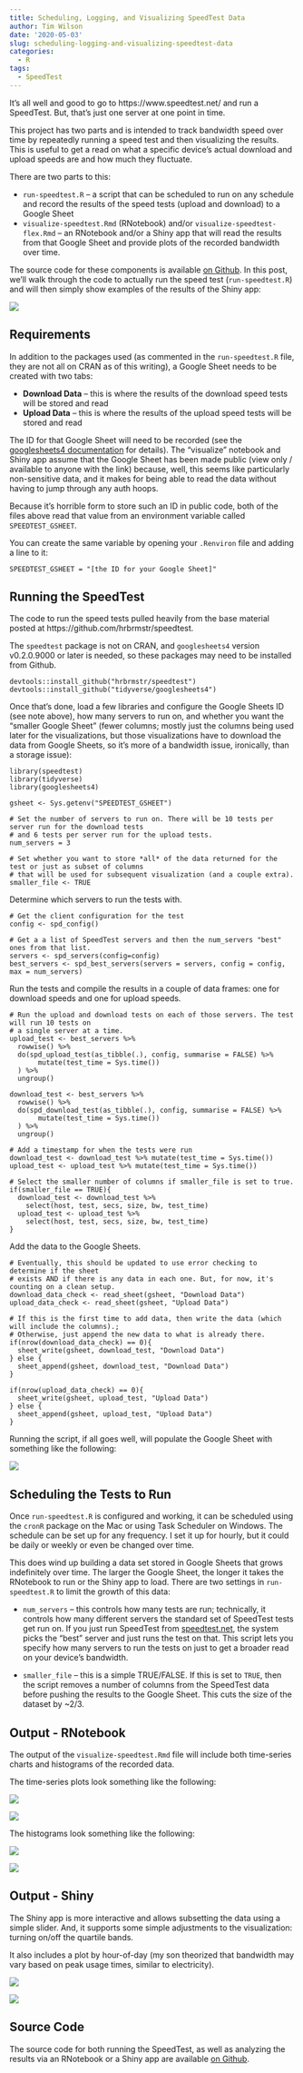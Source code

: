 ```yaml
---
title: Scheduling, Logging, and Visualizing SpeedTest Data
author: Tim Wilson
date: '2020-05-03'
slug: scheduling-logging-and-visualizing-speedtest-data
categories:
  - R
tags:
  - SpeedTest
---
```


It's all well and good to go to https://www.speedtest.net/ and run a SpeedTest. But, that's just one server at one point in time. 

This project has two parts and is intended to track bandwidth speed over time by repeatedly running a speed test and then visualizing the results. This is useful to get a read on what a specific device's actual download and upload speeds are and how much they fluctuate.

There are two parts to this:

* `run-speedtest.R` -- a script that can be scheduled to run on any schedule and record the results of the speed tests (upload and download) to a Google Sheet
* `visualize-speedtest.Rmd` (RNotebook) and/or `visualize-speedtest-flex.Rmd` -- an RNotebook and/or a Shiny app that will read the results from that Google Sheet and provide plots of the recorded bandwidth over time.

The source code for these components is available [on Github](https://github.com/gilliganondata/speedtest-log). In this post, we'll walk through the code to actually run the speed test (`run-speedtest.R`) and will then simply show examples of the results of the Shiny app:

![](images/shiny-download.png)

## Requirements

In addition to the packages used (as commented in the `run-speedtest.R` file, they are not all on CRAN as of this writing), a Google Sheet needs to be created with two tabs:

* **Download Data** -- this is where the results of the download speed tests will be stored and read
* **Upload Data** -- this is where the results of the upload speed tests will be stored and read

The ID for that Google Sheet will need to be recorded (see the [googlesheets4 documentation](https://googlesheets4.tidyverse.org/) for details). The "visualize" notebook and Shiny app assume that the Google Sheet has been made public (view only / available to anyone with the link) because, well, this seems like particularly non-sensitive data, and it makes for being able to read the data without having to jump through any auth hoops.

Because it's horrible form to store such an ID in public code, both of the files above read that value from an environment variable called `SPEEDTEST_GSHEET`.

You can create the same variable by opening your `.Renviron` file and adding a line to it:

`SPEEDTEST_GSHEET = "[the ID for your Google Sheet]"`

## Running the SpeedTest

The code to run the speed tests pulled heavily from the base material posted at https://github.com/hrbrmstr/speedtest.

The `speedtest` package is not on CRAN, and `googlesheets4` version v0.2.0.9000 or later is needed, so these packages may need to be installed from Github.

```
devtools::install_github("hrbrmstr/speedtest")
devtools::install_github("tidyverse/googlesheets4")
```
Once that's done, load a few libraries and configure the Google Sheets ID (see note above), how many servers to run on, and whether you want the "smaller Google Sheet" (fewer columns; mostly just the columns being used later for the visualizations, but those visualizations have to download the data from Google Sheets, so it's more of a bandwidth issue, ironically, than a storage issue):

```
library(speedtest)
library(tidyverse)
library(googlesheets4)

gsheet <- Sys.getenv("SPEEDTEST_GSHEET")

# Set the number of servers to run on. There will be 10 tests per server run for the download tests
# and 6 tests per server run for the upload tests. 
num_servers = 3

# Set whether you want to store *all* of the data returned for the test or just as subset of columns
# that will be used for subsequent visualization (and a couple extra). 
smaller_file <- TRUE

```

Determine which servers to run the tests with.

```
# Get the client configuration for the test
config <- spd_config()

# Get a a list of SpeedTest servers and then the num_servers "best" ones from that list.
servers <- spd_servers(config=config) 
best_servers <- spd_best_servers(servers = servers, config = config, max = num_servers)
```

Run the tests and compile the results in a couple of data frames: one for download speeds and one for upload speeds.

```
# Run the upload and download tests on each of those servers. The test will run 10 tests on
# a single server at a time. 
upload_test <- best_servers %>%
  rowwise() %>%
  do(spd_upload_test(as_tibble(.), config, summarise = FALSE) %>%
       mutate(test_time = Sys.time())
  ) %>%
  ungroup()

download_test <- best_servers %>%
  rowwise() %>%
  do(spd_download_test(as_tibble(.), config, summarise = FALSE) %>%
       mutate(test_time = Sys.time())
  ) %>%
  ungroup()

# Add a timestamp for when the tests were run
download_test <- download_test %>% mutate(test_time = Sys.time())
upload_test <- upload_test %>% mutate(test_time = Sys.time())

# Select the smaller number of columns if smaller_file is set to true.
if(smaller_file == TRUE){
  download_test <- download_test %>% 
    select(host, test, secs, size, bw, test_time)
  upload_test <- upload_test %>% 
    select(host, test, secs, size, bw, test_time)
}

```

Add the data to the Google Sheets.

```
# Eventually, this should be updated to use error checking to determine if the sheet
# exists AND if there is any data in each one. But, for now, it's counting on a clean setup.
download_data_check <- read_sheet(gsheet, "Download Data")
upload_data_check <- read_sheet(gsheet, "Upload Data")

# If this is the first time to add data, then write the data (which will include the columns).; 
# Otherwise, just append the new data to what is already there.
if(nrow(download_data_check) == 0){
  sheet_write(gsheet, download_test, "Download Data")
} else {
  sheet_append(gsheet, download_test, "Download Data")
}

if(nrow(upload_data_check) == 0){
  sheet_write(gsheet, upload_test, "Upload Data")
} else {
  sheet_append(gsheet, upload_test, "Upload Data")
}
```

Running the script, if all goes well, will populate the Google Sheet with something like the following:

![](images/speedtest_google_sheet.png)

## Scheduling the Tests to Run

Once `run-speedtest.R` is configured and working, it can be scheduled using the `cronR` package on the Mac or using Task Scheduler on Windows. The schedule can be set up for any frequency. I set it up for hourly, but it could be daily or weekly or even be changed over time.

This does wind up building a data set stored in Google Sheets that grows indefinitely over time. The larger the Google Sheet, the longer it takes the RNotebook to run or the Shiny app to load. There are two settings in `run-speedtest.R` to limit the growth of this data:

* `num_servers` -- this controls how many tests are run; technically, it controls how many different servers the standard set of SpeedTest tests get run on. If you just run SpeedTest from [speedtest.net](https://www.speedtest.net/), the system picks the "best" server and just runs the test on that. This script lets you specify how many servers to run the tests on just to get a broader read on your device's bandwidth.

* `smaller_file` -- this is a simple TRUE/FALSE. If this is set to `TRUE`, then the script removes a number of columns from the SpeedTest data before pushing the results to the Google Sheet. This cuts the size of the dataset by ~2/3.

## Output - RNotebook

The output of the `visualize-speedtest.Rmd` file will include both time-series charts and histograms of the recorded data.

The time-series plots look something like the following:

![](images/download_ex.png)

![](images/upload_ex.png)

The histograms look something like the following:

![](images/download_hist_ex.png)

![](images/upload_hist_ex.png)

## Output - Shiny

The Shiny app is more interactive and allows subsetting the data using a simple slider. And, it supports some simple adjustments to the visualization: turning on/off the quartile bands.

It also includes a plot by hour-of-day (my son theorized that bandwidth may vary based on peak usage times, similar to electricity).

![](images/shiny-download.png)

![](images/shiny-upload.png)

## Source Code

The source code for both running the SpeedTest, as well as analyzing the results via an RNotebook or a Shiny app are available [on Github](https://github.com/gilliganondata/speedtest-log).